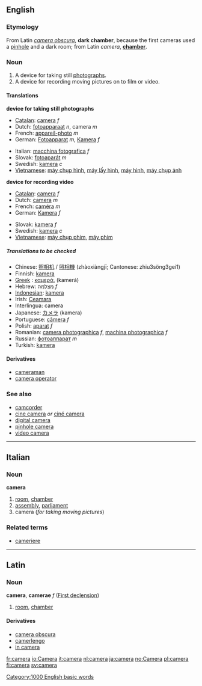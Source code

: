 {{wikipedia}}
==English==

===Etymology===
From Latin ''[[camera obscura]]'', '''dark chamber''', because the first cameras used a [[pinhole]] and a dark room; from Latin ''camera'', '''[[chamber]]'''.

===Noun===
{{en-noun-reg}}

# A device for taking still [[photograph]]s.
# A device for recording moving pictures on to film or video.

====Translations====
'''device for taking still photographs'''
{{top}}
*[[w:Catalan language|Catalan]]: [[camera]] ''f''
*Dutch: [[fotoapparaat]] ''n'', camera ''m''
*French: [[appareil-photo]] ''m''
*German: [[Fotoapparat]] ''m'', [[Kamera]] ''f''
{{mid}}
*Italian: [[macchina fotografica]] ''f''
*Slovak: [[fotoaparát]] ''m''
*Swedish: [[kamera]] ''c''
*[[w:Vietnamese language|Vietnamese]]: [[máy chụp hình]], [[máy lấy hình]], [[máy hình]], [[máy chụp ảnh]]
{{bottom}}

'''device for recording video'''
{{top}}
*[[w:Catalan language|Catalan]]: [[camera]] ''f''
*Dutch: [[camera]] ''m''
*French: [[caméra]] ''m''
*German: [[Kamera]] ''f''
{{mid}}
*Slovak: [[kamera]] ''f''
*Swedish: [[kamera]] ''c''
*[[w:Vietnamese language|Vietnamese]]: [[máy chụp phim]], [[máy phim]]
{{bottom}}

=====Translations to be checked=====
{{checktrans}}
*Chinese: [[照相机]] / [[照相機]] (zhàoxiàngjī; Cantonese: zhiu3söng3gei1)
*Finnish: [[kamera]]
*[[w:Greek language|Greek]]    <!-- Please note that this makes sense, so Greek (Modern) and Greek (Ancient) are listed both under 'G' -->: [[καμερά]], (kamerá)
*Hebrew: מצלמה ''f''
*[[w:Indonesian language|Indonesian]]: [[kamera]]
*Irish: [[Ceamara]]
*Interlingua: camera
*Japanese: [[カメラ]] (kamera)
*Portuguese: [[câmera]] ''f''
*Polish: [[aparat]] ''f''
*Romanian: [[camera photographica]] ''f'', [[machina photographica]] ''f''
*Russian: [[фотоаппарат]] ''m''
*Turkish: [[kamera]]

====Derivatives====
*[[cameraman]]
*[[camera operator]]

===See also===
*[[camcorder]]
*[[cine camera]] ''or'' [[ciné camera]]
*[[digital camera]]
*[[pinhole camera]]
*[[video camera]]

----

==Italian==
===Noun===
'''camera'''

# [[room]], [[chamber]]
# [[assembly]], [[parliament]]
#camera (''for taking moving pictures'')

===Related terms===
*[[cameriere]]

----

==Latin==
===Noun===
'''camera''', '''camerae''' ''f'' ([[Latin:First declension|First declension]])

#[[room]], [[chamber]]

====Derivatives====
*[[camera obscura]]
*[[camerlengo]]
*[[in camera]]

[[Category:1000 English basic words]]

[[fr:camera]]
[[io:Camera]]
[[it:camera]]
[[nl:camera]]
[[ja:camera]]
[[no:Camera]]
[[pl:camera]]
[[fi:camera]]
[[sv:camera]]